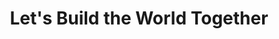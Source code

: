 ---
title: "Let's Build the World Together"
publishedAt: "2025-05-15"
summary: Whether it's AI, immersive games, mobile platforms, or full-stack systems—I build to shape the future. Let’s collaborate and turn bold ideas into real-world impact.
images:
  - "/videos/projects/build-world-together.mp4"
---